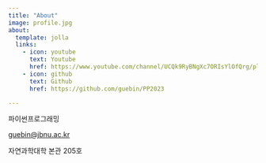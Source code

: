 ```yaml
---
title: "About"
image: profile.jpg
about:
  template: jolla
  links:
    - icon: youtube
      text: Youtube
      href: https://www.youtube.com/channel/UCQk9RyBNgXc7ORIsYlOfQrg/playlists?view=50&sort=dd&shelf_id=2
    - icon: github
      text: Github
      href: https://github.com/guebin/PP2023

---
```


파이썬프로그래밍

<guebin@jbnu.ac.kr>

자연과학대학 본관 205호